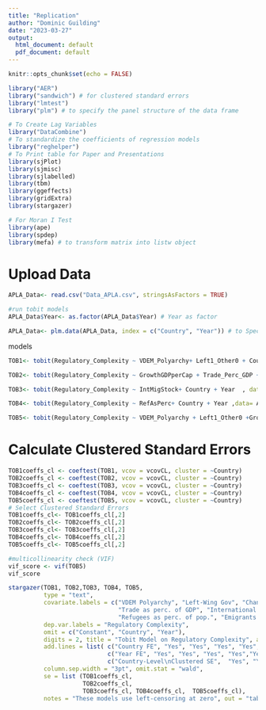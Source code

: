 ```yaml
---
title: "Replication"
author: "Dominic Guilding"
date: "2023-03-27"
output:
  html_document: default
  pdf_document: default
---
```

```r
knitr::opts_chunk$set(echo = FALSE)
```

```r
library("AER")
library("sandwich") # for clustered standard errors
library("lmtest")
library("plm") # to specify the panel structure of the data frame

# To Create Lag Variables
library("DataCombine")
# To standardize the coefficients of regression models
library("reghelper")
# To Print table for Paper and Presentations
library(sjPlot)
library(sjmisc)
library(sjlabelled)
library(tbm)
library(ggeffects)
library(gridExtra)
library(stargazer)

# For Moran I Test
library(ape)
library(spdep)
library(mefa) # to transform matrix into listw object
```

# Upload Data
```r
APLA_Data<- read.csv("Data_APLA.csv", stringsAsFactors = TRUE)

#run tobit models
APLA_Data$Year<- as.factor(APLA_Data$Year) # Year as factor

APLA_Data<- plm.data(APLA_Data, index = c("Country", "Year")) # to Specify the panel data structure
```
models
```r
TOB1<- tobit(Regulatory_Complexity ~ VDEM_Polyarchy+ Left1_Other0 + Country + Year , data= APLA_Data)

TOB2<- tobit(Regulatory_Complexity ~ GrowthGDPperCap + Trade_Perc_GDP + Country + Year  , data= APLA_Data)

TOB3<- tobit(Regulatory_Complexity ~ IntMigStock+ Country + Year  , data= APLA_Data)

TOB4<- tobit(Regulatory_Complexity ~ RefAsPerc+ Country + Year ,data= APLA_Data)

TOB5<- tobit(Regulatory_Complexity ~ VDEM_Polyarchy + Left1_Other0 +GrowthGDPperCap+ Trade_Perc_GDP+ IntMigStock+ RefAsPerc + MigSpainUSPerc + Country + Year , data= APLA_Data)
```


# Calculate Clustered Standard Errors
```r
TOB1coeffs_cl <- coeftest(TOB1, vcov = vcovCL, cluster = ~Country)
TOB2coeffs_cl <- coeftest(TOB2, vcov = vcovCL, cluster = ~Country)
TOB3coeffs_cl <- coeftest(TOB3, vcov = vcovCL, cluster = ~Country)
TOB4coeffs_cl <- coeftest(TOB4, vcov = vcovCL, cluster = ~Country)
TOB5coeffs_cl <- coeftest(TOB5, vcov = vcovCL, cluster = ~Country)
# Select Clustered Standard Errors
TOB1coeffs_cl<- TOB1coeffs_cl[,2]
TOB2coeffs_cl<- TOB2coeffs_cl[,2]
TOB3coeffs_cl<- TOB3coeffs_cl[,2]
TOB4coeffs_cl<- TOB4coeffs_cl[,2]
TOB5coeffs_cl<- TOB5coeffs_cl[,2]
```

```r
#multicollinearity check (VIF)
vif_score <- vif(TOB5)
vif_score
```

```r
stargazer(TOB1, TOB2,TOB3, TOB4, TOB5,
          type = "text",  
          covariate.labels = c("VDEM Polyarchy", "Left-Wing Gov", "Change in GDP per capita", 
                               "Trade as perc. of GDP", "International Migration Stock",
                               "Refugees as perc. of pop.", "Emigrants in US and Spain"), 
          dep.var.labels = "Regulatory Complexity", 
          omit = c("Constant", "Country", "Year"), 
          digits = 2, title = "Tobit Model on Regulatory Complexity", align= TRUE, 
          add.lines = list( c("Country FE", "Yes", "Yes", "Yes", "Yes","Yes"),
                            c("Year FE", "Yes", "Yes", "Yes", "Yes","Yes"),
                            c("Country-Level\nClustered SE",  "Yes", "Yes", "Yes", "Yes", "Yes")),
          column.sep.width = "3pt", omit.stat = "wald", 
          se = list (TOB1coeffs_cl, 
                     TOB2coeffs_cl,
                     TOB3coeffs_cl, TOB4coeffs_cl,  TOB5coeffs_cl), 
          notes = "These models use left-censoring at zero", out = "table.html")
```
